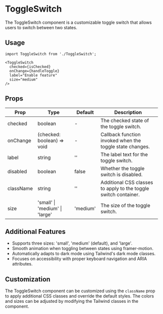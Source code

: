 # ToggleSwitch

The ToggleSwitch component is a customizable toggle switch that allows users to switch between two states.

## Usage

```tsx
import ToggleSwitch from './ToggleSwitch';

<ToggleSwitch
  checked={isChecked}
  onChange={handleToggle}
  label="Enable feature"
  size="medium"
/>
```

## Props

| Prop      | Type                         | Default   | Description                                                    |
| --------- | ---------------------------- | --------- | -------------------------------------------------------------- |
| checked   | boolean                      | -         | The checked state of the toggle switch.                        |
| onChange  | (checked: boolean) => void   | -         | Callback function invoked when the toggle state changes.       |
| label     | string                       | ''        | The label text for the toggle switch.                          |
| disabled  | boolean                      | false     | Whether the toggle switch is disabled.                         |
| className | string                       | ''        | Additional CSS classes to apply to the toggle switch container. |
| size      | 'small' \| 'medium' \| 'large' | 'medium' | The size of the toggle switch.                                 |

## Additional Features

- Supports three sizes: 'small', 'medium' (default), and 'large'.
- Smooth animation when toggling between states using framer-motion.
- Automatically adapts to dark mode using Tailwind's dark mode classes.
- Focuses on accessibility with proper keyboard navigation and ARIA attributes.

## Customization

The ToggleSwitch component can be customized using the `className` prop to apply additional CSS classes and override the default styles. The colors and sizes can be adjusted by modifying the Tailwind classes in the component.